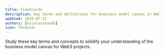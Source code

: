 ```yaml
---
title: Flashcards
description: Key terms and definitions for business model canvas in Web3
updated: 2025-07-31
authors: [nicolasarnedo]
icon: Terminal
---
```



Study these key terms and concepts to solidify your understanding of the business model canvas for Web3 projects.

<Flashcard flashcardSetId="business-model-canvas" />
